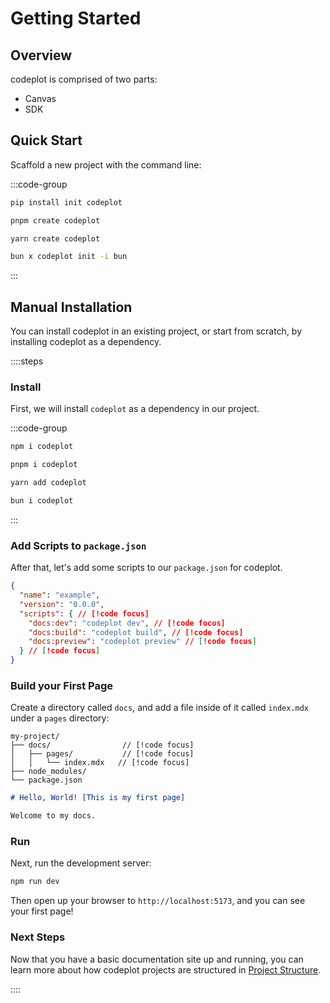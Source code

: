 # Getting Started

## Overview

codeplot is comprised of two parts:

- Canvas
- SDK

## Quick Start

Scaffold a new project with the command line:

:::code-group

```bash [pip]
pip install init codeplot
```

```bash [pnpm]
pnpm create codeplot
```

```bash [yarn]
yarn create codeplot
```

```bash [bun]
bun x codeplot init -i bun
```

:::

## Manual Installation

You can install codeplot in an existing project, or start from scratch, by installing codeplot as a dependency.

::::steps

### Install

First, we will install `codeplot` as a dependency in our project.

:::code-group

```bash [npm]
npm i codeplot
```

```bash [pnpm]
pnpm i codeplot
```

```bash [yarn]
yarn add codeplot
```

```bash [bun]
bun i codeplot
```

:::

### Add Scripts to `package.json`

After that, let's add some scripts to our `package.json` for codeplot.

```json [package.json]
{
  "name": "example",
  "version": "0.0.0",
  "scripts": { // [!code focus]
    "docs:dev": "codeplot dev", // [!code focus] 
    "docs:build": "codeplot build", // [!code focus]
    "docs:preview": "codeplot preview" // [!code focus]
  } // [!code focus]
}
```

### Build your First Page

Create a directory called `docs`, and add a file inside of it called `index.mdx` under a `pages` directory:

```
my-project/      
├── docs/                // [!code focus]
│   ├── pages/           // [!code focus]
│   │   └── index.mdx   // [!code focus]
├── node_modules/
└── package.json  
```

```markdown [docs/pages/index.mdx]
# Hello, World! [This is my first page]

Welcome to my docs. 
```

### Run

Next, run the development server:

```bash [Terminal]
npm run dev
```

Then open up your browser to `http://localhost:5173`, and you can see your first page!

### Next Steps

Now that you have a basic documentation site up and running, you can learn more about how codeplot projects are structured in [Project Structure](/docs/structure).

::::